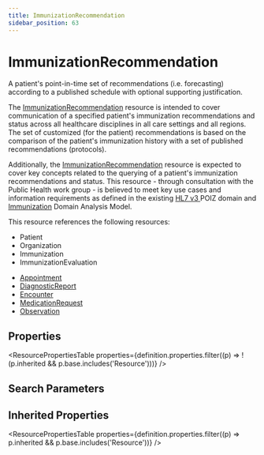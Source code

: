 ```yaml
---
title: ImmunizationRecommendation
sidebar_position: 63
---
```


# ImmunizationRecommendation

A patient's point-in-time set of recommendations (i.e. forecasting) according to a published schedule with optional supporting justification.

  <Tabs queryString="intro-section">
  <TabItem value="usage" label="Usage" default>
    <div>  <a name="scope"></a>  <p> The <a href="/docs/api/fhir/resources/immunizationrecommendation">ImmunizationRecommendation</a> resource is intended to cover communication of a specified patient's immunization recommendations and status across all healthcare disciplines in all care settings and all regions. The set of customized (for the patient) recommendations is based on the comparison of the patient's immunization history with a set of published recommendations (protocols). </p> <p> Additionally, the <a href="/docs/api/fhir/resources/immunizationrecommendation">ImmunizationRecommendation</a> resource is expected to cover key concepts related to the querying of a patient's immunization recommendations and status. This resource - through consultation with the Public Health work group - is believed to meet key use cases and information requirements as defined in the existing <a href="https://www.hl7.org/implement/standards/product_brief.cfm?product_id=186">HL7 v3 </a> POIZ domain and <a href="/docs/api/fhir/resources/immunization">Immunization</a> Domain Analysis Model. </p> </div>
    </TabItem>
  <TabItem value="relationships" label="Relationships">
    <div> <a name="bnr"></a>  <p> This resource references the following resources: </p> <ul>     <li>Patient</li>     <li>Organization</li>     <li>Immunization</li>     <li>ImmunizationEvaluation</li> </ul> </div>
    </TabItem>
  
  <TabItem value="referencedBy" label="Referenced By">
    <ul><li><a href="/docs/api/fhir/resources/appointment">Appointment</a></li>
<li><a href="/docs/api/fhir/resources/diagnosticreport">DiagnosticReport</a></li>
<li><a href="/docs/api/fhir/resources/encounter">Encounter</a></li>
<li><a href="/docs/api/fhir/resources/medicationrequest">MedicationRequest</a></li>
<li><a href="/docs/api/fhir/resources/observation">Observation</a></li></ul>
    </TabItem>
</Tabs>


## Properties

<ResourcePropertiesTable properties={definition.properties.filter((p) => !(p.inherited && p.base.includes('Resource')))} />

## Search Parameters

<SearchParamsTable searchParams={definition.searchParameters} />

## Inherited Properties

<ResourcePropertiesTable properties={definition.properties.filter((p) => p.inherited && p.base.includes('Resource'))} />


